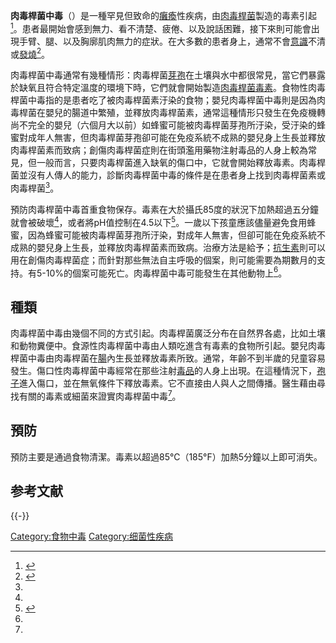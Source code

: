 {{Infobox disease
| Name           = Botulism
| Image = Botulism1and2.JPG
| Caption = 肉毒桿菌中毒 
| DiseasesDB = 2811
| ICD10 = {{ICD10|A|05|1|a|00}}
| ICD9 = {{ICD9|005.1}},{{ICD9|040.41}},{{ICD9|040.42}}
| ICDO =
| OMIM =
| MedlinePlus = 000598
| eMedicineSubj =article
| eMedicineTopic =213311
| MeshID =
|}}
{{medical}}
'''肉毒桿菌中毒'''（{{lang-la|botulinus}}）是一種罕見但致命的[[癱瘓|癱瘓]]性疾病，由[[肉毒桿菌|肉毒桿菌]]製造的毒素引起<ref>{{cite web|url= http://www.perseus.tufts.edu/hopper/text?doc=Perseus%3Atext%3A1999.04.0059%3Aalphabetic+letter%3DB%3Aentry+group%3D17%3Aentry%3Dbotulus|title= A Latin Dictionary|last1= Lewis|first1= Charlton T.|last2= Short|first2= Charles|7= |accessdate= 2014-06-09|archive-date= 2014-08-14|archive-url= https://web.archive.org/web/20140814203951/http://www.perseus.tufts.edu/hopper/text?doc=Perseus%3Atext%3A1999.04.0059%3Aalphabetic+letter%3DB%3Aentry+group%3D17%3Aentry%3Dbotulus|dead-url= no}}</ref>。患者最開始會感到無力、看不清楚、疲倦、以及說話困難，接下來則可能會出現手臂、腿、以及胸廓肌肉無力的症狀。在大多數的患者身上，通常不會[[意識|意識]]不清或[[發熱|發燒]]<ref name=WHO2013>{{cite web|title=Botulism  Fact sheet N°270|url=http://www.who.int/mediacentre/factsheets/fs270/en/|work=World Health Organization|accessdate=24 February 2014|date=August 2013|archive-date=2017-10-11|archive-url=https://web.archive.org/web/20171011152825/http://www.who.int/mediacentre/factsheets/fs270/en/|dead-url=no}}</ref>。

<!-- 成因與診斷 -->
肉毒桿菌中毒通常有幾種情形：肉毒桿菌[[芽孢|芽孢]]在土壤與水中都很常見，當它們暴露於缺氧且符合特定溫度的環境下時，它們就會開始製造[[肉毒桿菌素|肉毒桿菌毒素]]。食物性肉毒桿菌中毒指的是患者吃了被肉毒桿菌素汙染的食物；嬰兒肉毒桿菌中毒則是因為肉毒桿菌在嬰兒的腸道中繁殖，並釋放肉毒桿菌素，通常這種情形只發生在免疫機轉尚不完全的嬰兒（六個月大以前）如蜂蜜可能被肉毒桿菌芽孢所汙染，受汙染的蜂蜜對成年人無害，但肉毒桿菌芽孢卻可能在免疫系統不成熟的嬰兒身上生長並釋放肉毒桿菌素而致病；創傷肉毒桿菌症則在街頭濫用藥物注射毒品的人身上較為常見，但一般而言，只要肉毒桿菌進入缺氧的傷口中，它就會開始釋放毒素。肉毒桿菌並沒有人傳人的能力，診斷肉毒桿菌中毒的條件是在患者身上找到肉毒桿菌素或肉毒桿菌<ref name=WHO2013/>。

<!-- 預防與治療 -->
預防肉毒桿菌中毒首重食物保存。毒素在大於攝氏85度的狀況下加熱超過五分鐘就會被破壞<ref name=WHO2013/>，或者將pH值控制在4.5以下<ref name="CDC預防">{{cite web|title=肉毒桿菌中毒-預防方法|url=http://www.cdc.gov.tw/professional/page.aspx?treeid=14161ECCDE9D80B4&nowtreeid=ADF3D8A11EE79FEB|work=中華民國衛生福利部疾病管制署專業版|accessdate=2014-12-19|date=2012-11-26|archive-url=https://web.archive.org/web/20141229104004/http://www.cdc.gov.tw/professional/page.aspx?treeid=14161ECCDE9D80B4&nowtreeid=ADF3D8A11EE79FEB|archive-date=2014-12-29|dead-url=yes}}</ref>。一歲以下孩童應該儘量避免食用蜂蜜，因為蜂蜜可能被肉毒桿菌芽孢所汙染，對成年人無害，但卻可能在免疫系統不成熟的嬰兒身上生長，並釋放肉毒桿菌素而致病。治療方法是給予{{link-en|抗毒素|Antitoxin|抗細菌藥}}；[[抗生素|抗生素]]則可以用在創傷肉毒桿菌症；而針對那些無法自主呼吸的個案，則可能需要為期數月的{{link-en|呼吸器|Mechanical ventilation}}支持。有5-10%的個案可能死亡。肉毒桿菌中毒可能發生在其他動物上<ref name=WHO2013/>。

==種類==
肉毒桿菌中毒由幾個不同的方式引起。肉毒桿菌廣泛分布在自然界各處，比如土壤和動物糞便中。食源性肉毒桿菌中毒由人類吃進含有毒素的食物所引起。嬰兒肉毒桿菌中毒由肉毒桿菌在[[腸|腸]]內生長並釋放毒素所致。通常，年齡不到半歲的兒童容易發生。傷口性肉毒桿菌中毒經常在那些注射[[毒品|毒品]]的人身上出現。在這種情況下，[[孢子|孢子]]進入傷口，並在無氧條件下釋放毒素。它不直接由人與人之間傳播。醫生藉由尋找有關的毒素或細菌來證實肉毒桿菌中毒<ref name=WHO2013/>。

==預防==
預防主要是通過食物清潔。毒素以超過85℃（185°F）加熱5分鐘以上即可消失。

== 参考文献 ==
{{Reflist}}

{{-}}
{{Gram-positive firmicutes diseases}}
{{Consumer Food Safety}}

[[Category:食物中毒|Category:食物中毒]]
[[Category:细菌性疾病|Category:细菌性疾病]]